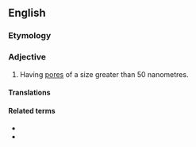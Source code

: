 ==English==

===Etymology===
{{prefix|en|macro|porous}}

===Adjective===
{{wikipedia|macroporous material}}
{{en-adj}}

# {{lb|en|of a material}} Having [[pore]]s of a size greater than 50 nanometres.

====Translations====
{{trans-top|having pores}}
{{trans-mid}}
{{trans-bottom}}

====Related terms====
* {{l|en|microporous}}
* {{l|en|mesoporous}}